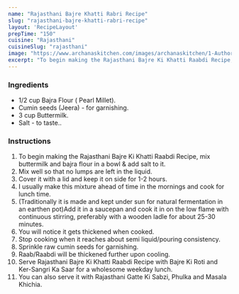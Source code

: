 ---
name: "Rajasthani Bajre Khatti Rabri Recipe"
slug: "rajasthani-bajre-khatti-rabri-recipe"
layout: 'RecipeLayout'
prepTime: "150"
cuisine: "Rajasthani"
cuisineSlug: "rajasthani"
image: "https://www.archanaskitchen.com/images/archanaskitchen/1-Author/food2goodbypriti-gmail.com/Bajre_Ki_Khatti_Raabdi__Traditional_Rajasthani_Recipe_1600.jpg"
excerpt: "To begin making the Rajasthani Bajre Ki Khatti Raabdi Recipe, mix buttermilk and bajra flour in a bowl  add salt to it"
---

### Ingredients

- 1/2 cup Bajra Flour ( Pearl Millet).
- Cumin seeds (Jeera) - for garnishing.
- 3 cup Buttermilk.
- Salt - to taste..

### Instructions

1. To begin making the Rajasthani Bajre Ki Khatti Raabdi Recipe, mix buttermilk and bajra flour in a bowl & add salt to it.
1. Mix well so that no lumps are left in the liquid.
1. Cover it with a lid and keep it on side for 1-2 hours.
1. I usually make this mixture ahead of time in the mornings and cook for lunch time.
1. (Traditionally it is made and kept under sun for natural fermentation in an earthen pot)Add it in a saucepan and cook it in on the low flame with continuous stirring, preferably with a wooden ladle for about 25-30 minutes.
1. You will notice it gets thickened when cooked.
1. Stop cooking when it reaches about semi liquid/pouring consistency.
1. Sprinkle raw cumin seeds for garnishing.
1. Raab/Raabdi will be thickened further upon cooling.
1. Serve Rajasthani Bajre Ki Khatti Raabdi Recipe with Bajre Ki Roti and Ker-Sangri Ka Saar for a wholesome weekday lunch.
1. You can also serve it with Rajasthani Gatte Ki Sabzi, Phulka and Masala Khichia.
